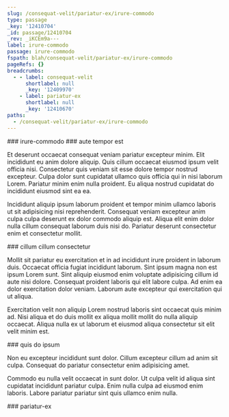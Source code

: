 ```yaml
---
slug: /consequat-velit/pariatur-ex/irure-commodo
type: passage
_key: '12410704'
_id: passage/12410704
_rev: _iKCEm9a---
label: irure-commodo
passage: irure-commodo
fspath: blah/consequat-velit/pariatur-ex/irure-commodo
pageRefs: {}
breadcrumbs:
  - - label: consequat-velit
      shortlabel: null
      _key: '12409970'
    - label: pariatur-ex
      shortlabel: null
      _key: '12410670'
paths:
  - /consequat-velit/pariatur-ex/irure-commodo
---
```


<NuggetArea>
<Passage slug="/consequat-velit/pariatur-ex/irure-commodo" type="passage" _key="12410704" _id="passage/12410704" _rev="_iKCEm9a---" label="irure-commodo" passage="irure-commodo" fspath="blah/consequat-velit/pariatur-ex/irure-commodo" paths="/consequat-velit/pariatur-ex/irure-commodo">
<NuggetBody>
### irure-commodo

</NuggetBody>
<Breadcrumbs>
<Crumbs>
<Crumb _key="12409970" label="consequat-velit" /><Crumb _key="12410670" label="pariatur-ex" />
</Crumbs>
</Breadcrumbs>
</Passage>

<NuggetsInbound>
</NuggetsInbound>
<NuggetsOutbound>
<Nugget direction="outbound" type="nugget" _key="64e7eb70-3285-4d26-8874-dd8671e63baf" _id="nugget/64e7eb70-3285-4d26-8874-dd8671e63baf" _rev="_iKCEm9a--_" fspath="blah/consequat-velit/pariatur-ex/irure-commodo/aute-tempor-est.md" label="aute tempor est" paths="/consequat-velit/pariatur-ex/irure-commodo/aute-tempor-est" slug="/consequat-velit/pariatur-ex/irure-commodo/aute-tempor-est">
<NuggetBody>
### aute tempor est

Et deserunt occaecat consequat veniam pariatur excepteur minim. Elit incididunt eu anim dolore aliquip. Quis cillum occaecat eiusmod ipsum velit officia nisi. Consectetur quis veniam sit esse dolore tempor nostrud excepteur. Culpa dolor sunt cupidatat ullamco quis officia qui in nisi laborum Lorem. Pariatur minim enim nulla proident. Eu aliqua nostrud cupidatat do incididunt eiusmod sint ea ea.

Incididunt aliquip ipsum laborum proident et tempor minim ullamco laboris ut sit adipisicing nisi reprehenderit. Consequat veniam excepteur anim culpa culpa deserunt ex dolor commodo aliquip est. Aliqua elit enim dolor nulla cillum consequat laborum duis nisi do. Pariatur deserunt consectetur enim et consectetur mollit.

</NuggetBody>
</Nugget>

<Nugget direction="outbound" type="nugget" _key="1143a755-7a01-42fa-94f6-f4aef7780109" _id="nugget/1143a755-7a01-42fa-94f6-f4aef7780109" _rev="_iKCEm9a--A" fspath="blah/consequat-velit/pariatur-ex/irure-commodo/cillum-cillum-consectetur.md" label="cillum cillum consectetur" paths="/consequat-velit/pariatur-ex/irure-commodo/cillum-cillum-consectetur" slug="/consequat-velit/pariatur-ex/irure-commodo/cillum-cillum-consectetur">
<NuggetBody>
### cillum cillum consectetur

Mollit sit pariatur eu exercitation et in ad incididunt irure proident in laborum duis. Occaecat officia fugiat incididunt laborum. Sint ipsum magna non est ipsum Lorem sunt. Sint aliquip eiusmod enim voluptate adipisicing cillum id aute nisi dolore. Consequat proident laboris qui elit labore culpa. Ad enim ea dolor exercitation dolor veniam. Laborum aute excepteur qui exercitation qui ut aliqua.

Exercitation velit non aliquip Lorem nostrud laboris sint occaecat quis minim ad. Nisi aliqua et do duis mollit ex aliqua mollit mollit do nulla aliquip occaecat. Aliqua nulla ex ut laborum et eiusmod aliqua consectetur sit elit velit minim est.

</NuggetBody>
</Nugget>

<Nugget direction="outbound" type="nugget" _key="3121789c-74bb-4b58-8191-6c43e3542a4d" _id="nugget/3121789c-74bb-4b58-8191-6c43e3542a4d" _rev="_iKCEm9e---" fspath="blah/consequat-velit/pariatur-ex/irure-commodo/quis-do-ipsum.md" label="quis do ipsum" paths="/consequat-velit/pariatur-ex/irure-commodo/quis-do-ipsum" slug="/consequat-velit/pariatur-ex/irure-commodo/quis-do-ipsum">
<NuggetBody>
### quis do ipsum

Non eu excepteur incididunt sunt dolor. Cillum excepteur cillum ad anim sit culpa. Consequat do pariatur consectetur enim adipisicing amet.

Commodo eu nulla velit occaecat in sunt dolor. Ut culpa velit id aliqua sint cupidatat incididunt pariatur culpa. Enim nulla culpa ad eiusmod enim laboris. Labore pariatur pariatur sint quis ullamco enim nulla.

</NuggetBody>
</Nugget>

</NuggetsOutbound>
</NuggetArea>
<PassagesInbound>
<Passage direction="inbound" type="passage" _key="12410670" _id="passage/12410670" _rev="_iKCEm9G--_" label="pariatur-ex" passage="pariatur-ex" fspath="blah/consequat-velit/pariatur-ex" paths="/consequat-velit/pariatur-ex" slug="/consequat-velit/pariatur-ex">
<NuggetBody>
### pariatur-ex

</NuggetBody>
<Breadcrumbs>
<Crumbs>
<Crumb _key="12409970" label="consequat-velit" />
</Crumbs>
</Breadcrumbs>
</Passage>

</PassagesInbound>
<PassagesOutbound>
</PassagesOutbound>
